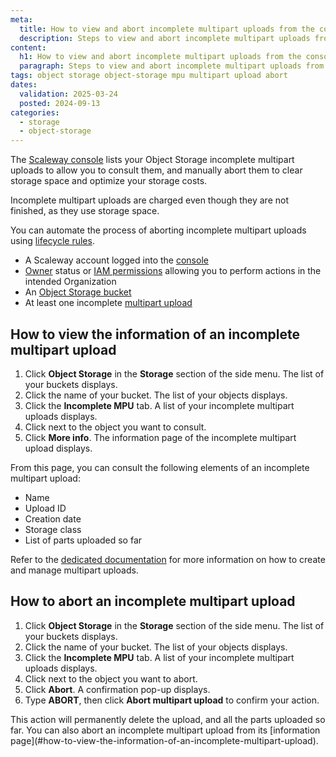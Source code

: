 ```yaml
---
meta:
  title: How to view and abort incomplete multipart uploads from the console
  description: Steps to view and abort incomplete multipart uploads from the Scaleway console.
content:
  h1: How to view and abort incomplete multipart uploads from the console
  paragraph: Steps to view and abort incomplete multipart uploads from the Scaleway console.
tags: object storage object-storage mpu multipart upload abort
dates:
  validation: 2025-03-24
  posted: 2024-09-13
categories:
  - storage
  - object-storage
---
```


The [Scaleway console](https://console.scaleway.com/) lists your Object Storage incomplete multipart uploads to allow you to consult them, and manually abort them to clear storage space and optimize your storage costs.

<Message type="note">
Incomplete multipart uploads are charged even though they are not finished, as they use storage space.
</Message>

You can automate the process of aborting incomplete multipart uploads using [lifecycle rules](/object-storage/how-to/manage-lifecycle-rules).

<Macro id="requirements" />

- A Scaleway account logged into the [console](https://console.scaleway.com)
- [Owner](/iam/concepts/#owner) status or [IAM permissions](/iam/concepts/#permission) allowing you to perform actions in the intended Organization
- An [Object Storage bucket](/object-storage/how-to/create-a-bucket/)
- At least one incomplete [multipart upload](/object-storage/api-cli/multipart-uploads/)

## How to view the information of an incomplete multipart upload

1. Click **Object Storage** in the **Storage** section of the side menu. The list of your buckets displays.
2. Click the name of your bucket. The list of your objects displays.
3. Click the **Incomplete MPU** tab. A list of your incomplete multipart uploads displays.
4. Click <Icon name="more" /> next to the object you want to consult.
5. Click **More info**. The information page of the incomplete multipart upload displays.

From this page, you can consult the following elements of an incomplete multipart upload:
- Name
- Upload ID
- Creation date
- Storage class
- List of parts uploaded so far

Refer to the [dedicated documentation](/object-storage/api-cli/multipart-uploads/) for more information on how to create and manage multipart uploads.

## How to abort an incomplete multipart upload

1. Click **Object Storage** in the **Storage** section of the side menu. The list of your buckets displays.
2. Click the name of your bucket. The list of your objects displays.
3. Click the **Incomplete MPU** tab. A list of your incomplete multipart uploads displays.
4. Click <Icon name="more" /> next to the object you want to abort.
5. Click **Abort**. A confirmation pop-up displays.
6. Type **ABORT**, then click **Abort multipart upload** to confirm your action.

<Message type="note">
This action will permanently delete the upload, and all the parts uploaded so far. You can also abort an incomplete multipart upload from its [information page](#how-to-view-the-information-of-an-incomplete-multipart-upload).
</Message>
